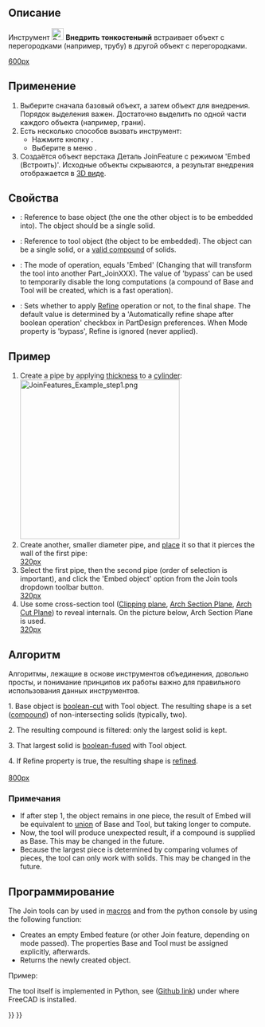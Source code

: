 <languages/>

{{Docnav/ru
|[[Part_JoinConnect/ru|Соединить тонкостенный объект]]
|[[Part_JoinCutout/ru|Вырезать тонкостенный объект]]
|[[Part_Workbench/ru|Деталь]]
|IconL=Part_JoinConnect.svg
|IconR=Part_JoinCutout.svg
|IconC=Workbench_Part.svg
}}

{{GuiCommand/ru
|Name/ru=Внедрить тонкостенный объект
|Name=Part JoinEmbed
|MenuLocation=Деталь → Соединить → Вырез объекта
|Workbenches=[[Part_Workbench/ru|Деталь]]
|Version=0.16
|SeeAlso=[[Part_JoinConnect/ru|Соединить объекты]], [[Part_JoinCutout/ru|Вырезать тонкостенный объект]], [[Part_Boolean/ru|Булевы операции]], [[Part_Thickness/ru|Толщина]]
}}

<span id="Description"></span>
== Описание ==

Инструмент [[Image:Part_JoinEmbed.svg|24px]] '''Внедрить тонкостенынй''' встраивает объект с перегородками (например, трубу) в другой объект с перегородками.

[[image:JoinFeatures_Embed.png|600px]]

<span id="Usage"></span>
== Применение ==

# Выберите сначала базовый объект, а затем объект для внедрения. Порядок выделения важен. Достаточно выделить по одной части каждого объекта (например, грани).
# Есть несколько способов вызвать инструмент:
#* Нажмите кнопку {{Button|[[Image:Part_JoinEmbed.svg|16px]] [[Part_JoinEmbed|Встроить объект]]}}.
#* Выберите в меню {{MenuCommand|Деталь → Соединить → [[Image:Part_JoinEmbed.svg|16px]] Встроить объект}}.
# Создаётся объект верстака Деталь JoinFeature с режимом 'Embed (Встроить)'. Исходные объекты скрываются, а результат внедрения отображается в [[3D_view/ru|3D виде]].

<span id="Properties"></span>
== Свойства ==

{{TitleProperty|Основные}}

* {{PropertyData|Base}}: Reference to base object (the one the other object is to be embedded into). The object should be a single solid.
* {{PropertyData|Tool}}: Reference to tool object (the object to be embedded). The object can be a single solid, or a [[Part_Compound|valid compound]] of solids.
* {{PropertyData|Mode}}: The mode of operation, equals 'Embed' (Changing that will transform the tool into another Part_JoinXXX). The value of 'bypass' can be used to temporarily disable the long computations (a compound of Base and Tool will be created, which is a fast operation).
* {{PropertyData|Refine}}: Sets whether to apply [[Part RefineShape|Refine]] operation or not, to the final shape. The default value is determined by a 'Automatically refine shape after boolean operation' checkbox in PartDesign preferences. When Mode property is 'bypass', Refine is ignored (never applied).

<span id="Example"></span>
==Пример==

# Create a pipe by applying [[Part_Thickness|thickness]] to a [[Part_Cylinder|cylinder]]:<br />[[Image:JoinFeatures_Example_step1.png|320px]]
# Create another, smaller diameter pipe, and [[Placement|place]] it so that it pierces the wall of the first pipe:<br />[[image:JoinFeatures_Example_step2.png|320px]]
# Select the first pipe, then the second pipe (order of selection is important), and click the 'Embed object' option from the Join tools dropdown toolbar button. <br />[[image:JoinFeatures_Example_step3_Embed.png|320px]]
# Use some cross-section tool ([[Std_ToggleClipPlane|Clipping plane]], [[Arch_SectionPlane|Arch Section Plane]], [[Arch_CutPlane|Arch Cut Plane]]) to reveal internals. On the picture below, Arch Section Plane is used.<br />[[image:JoinFeatures_Example_step4_Embed.png|320px]]

<span id="Algorithm"></span>
==Алгоритм==

Алгоритмы, лежащие в основе инструментов объединения, довольно просты, и понимание принципов их работы важно для правильного использования данных инструментов.

1. Base object is [[Part Cut|boolean-cut]] with Tool object. The resulting shape is a set ([[Part_Compound|compound]]) of non-intersecting solids (typically, two). 

2. The resulting compound is filtered: only the largest solid is kept.

3. That largest solid is [[Part_Fuse|boolean-fused]] with Tool object.

4. If Refine property is true, the resulting shape is [[Part RefineShape|refined]].
<br /><br />[[image:JoinFeatures-Algo-Embed.png|800px]]

<span id="Notes"></span>
===Примечания===

* If after step 1, the object remains in one piece, the result of Embed will be equivalent to [[Part_Fuse|union]] of Base and Tool, but taking longer to compute.
* Now, the tool will produce unexpected result, if a compound is supplied as Base. This may be changed in the future.
* Because the largest piece is determined by comparing volumes of pieces, the tool can only work with solids. This may be changed in the future.

<span id="Scripting"></span>
==Программирование==

The Join tools can by used in [[macros]] and from the python console by using the following function:

{{Code|code=JoinFeatures.makePartJoinFeature(name = 'Embed', mode = 'Embed')}}

* Creates an empty Embed feature (or other Join feature, depending on mode passed). The properties Base and Tool must be assigned explicitly, afterwards.
* Returns the newly created object.

Пример:

{{code|code=
import JoinFeatures
j = JoinFeatures.makePartJoinFeature(name = 'Embed', mode = 'Embed' )
j.Base = FreeCADGui.Selection.getSelection()[0]
j.Tool = FreeCADGui.Selection.getSelection()[1]
}}

The tool itself is implemented in Python, see {{FileName|/Mod/Part/JoinFeatures.py}} ([https://github.com/FreeCAD/FreeCAD/blob/master/src/Mod/Part/JoinFeatures.py Github link]) under where FreeCAD is installed.


{{Docnav/ru
|[[Part_JoinConnect/ru|Соединить тонкостенный объект]]
|[[Part_JoinCutout/ru|Вырезать тонкостенный объект]]
|[[Part_Workbench/ru|Деталь]]
|IconL=Part_JoinConnect.svg
|IconR=Part_JoinCutout.svg
|IconC=Workbench_Part.svg
}}

{{Part Tools navi{{#translation:}}}}
{{Userdocnavi{{#translation:}}}}
